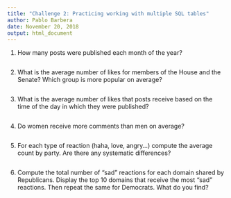```yaml
---
title: "Challenge 2: Practicing working with multiple SQL tables"
author: Pablo Barbera
date: November 20, 2018
output: html_document
---
```



1. How many posts were published each month of the year?

```r


```


2. What is the average number of likes for members of the House and the Senate? Which group is more popular on average?

```r

```

3. What is the average number of likes that posts receive based on the time of the day in which they were published?

```r


```

4. Do women receive more comments than men on average?

```r

```

5. For each type of reaction (haha, love, angry...) compute the average count by party. Are there any systematic differences?

```r

```

6. Compute the total number of "sad" reactions for each domain shared by Republicans. Display the top 10 domains that receive the most "sad" reactions. Then repeat the same for Democrats. What do you find?

```r

```






